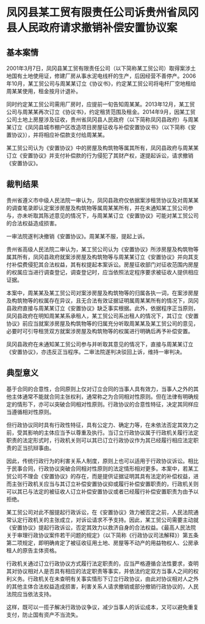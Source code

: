 # 凤冈县某工贸有限责任公司诉贵州省凤冈县人民政府请求撤销补偿安置协议案

  

## 基本案情

2001年3月7日，凤冈县某工贸有限责任公司（以下简称某工贸公司）取得案涉土地国有土地使用证，修建厂房从事水泥电线杆的生产，后因经营不善停产。2006年10月，某工贸公司与周某某订立《协议书》，约定某工贸公司将电杆厂空地租给周某某使用，租金按月计退补。

同时约定某工贸公司需用厂房时，应提前一旬告知周某某。2013年12月，某工贸公司与周某某再次订立《协议书》，约定租赁范围及租金。2014年9月，因某工贸公司土地上房屋涉及征收，贵州省凤冈县人民政府（以下简称凤冈县政府）与周某某订立《凤冈县城市棚户区改造项目房屋征收与补偿安置协议书》（以下简称《安置协议》），并将相应补偿款支付给周某某。

某工贸公司认为《安置协议》中的房屋及构筑物等属其所有，凤冈县政府与周某某订立《安置协议》并支付补偿款的行为侵犯了其财产权，遂提起诉讼，请求撤销《安置协议》。

## 裁判结果

贵州省遵义市中级人民法院一审认为，凤冈县政府仅依据案涉租赁协议及对周某某的调查笔录即认定案涉房屋及构筑物等属周某某所有，并在未通知某工贸公司参与，亦未听取其陈述意见的情况下，与周某某订立《安置协议》可能对某工贸公司的合法权益造成损害。

一审法院遂判决撤销《安置协议》。周某某不服，提起上诉。

贵州省高级人民法院二审认为，某工贸公司认为《安置协议》所涉房屋及构筑物等属其所有，凤冈县政府就案涉房屋及构筑物等与周某某订立《安置协议》并向其支付补偿费侵犯其合法权益，其有权提起本案诉讼。房屋征收部门对征收范围内房屋的权属应当进行调查登记，调查登记时，应当依照法定程序要求被征收人提供相应证据。

本案中，周某某及某工贸公司对案涉房屋及构筑物等的归属各执一词，在案涉房屋及构筑物等的权属存在异议，且无合法有效证据证明属周某某所有的情况下，凤冈县政府直接与周某某订立《安置协议》缺乏事实根据。此外，依据程序正当原则，凤冈县政府在明知周某某系承租人，某工贸公司系出租人的情况下，其订立《安置协议》前应当就案涉房屋及构筑物等的归属充分听取周某某及某工贸公司的意见，必要时可引导租赁双方就案涉房屋及构筑物等的权属进行明确后再予补偿安置。

凤冈县政府在未通知某工贸公司参与并听取其意见的情况下，直接与周某某订立《安置协议》，亦违反正当程序。二审法院遂判决驳回上诉，维持一审判决。

## 典型意义

基于合同的合意性，合同原则上仅对订立合同的当事人具有效力，当事人之外的其他主体通常不能就合同主张权利，通常称之为合同相对性原则。但在法律有明确规定的情形下，亦可以突破合同相对性原则。行政协议的合意性特征，决定其同样应当遵循相对性原则。

但行政协议同时具有行政性特征，具有公定力、确定力等，在未依法否定其效力之前，受其影响的主体应当予以尊重及执行。当订立行政协议属于行政机关履行法定职责的法定形式时，行政机关则可以其已订立行政协议作为其已经履行相应法定职责的正当抗辩事由。

因此，传统行政行为的利害关系人制度，原则上也可以适用于行政协议诉讼。相比于民事合同，行政协议突破合同相对性原则的法定情形相对更多。本案中，若某工贸公司不理会《安置协议》的存在，而是提供证据证明其具有法定的补偿权益，进而主张行政机关应当与其订立补偿安置协议抑或履行补偿安置职责的，行政机关则可以其已与法定的被征收人订立补偿安置协议或者已经履行补偿安置职责为由予以拒绝。

某工贸公司对此不服提起行政诉讼，在《安置协议》效力被否定之前，人民法院通常认定行政机关的主张成立，对诉讼请求不予支持。因此，某工贸公司需要主动就《安置协议》提起行政诉讼，否定其效力以救济自身的合法权益。《最高人民法院关于审理行政协议案件若干问题的规定》（以下简称《行政协议司法解释》）第五条第二项规定，即明确肯定了被征收征用土地、房屋等不动产的用益物权人、公房承租人的原告主体资格。

行政机关通过订立行政协议方式履行法定职责的，应当严格遵循合法性要求，查明其对协议相对人是否具有相应的法定职责等事实，并依法约定双方当事人之间的权利义务。行政机关在未查明有关事实情形下订立行政协议，由此对协议相对人之外的其他主体合法权益造成损害，利害关系人请求撤销或部分撤销行政协议的，人民法院应当依法支持。

这样，既可以一揽子解决行政协议争议，减少当事人的诉讼成本，又可以避免重复支付，防止国有资产不当流失。